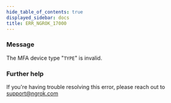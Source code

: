 ```yaml
---
hide_table_of_contents: true
displayed_sidebar: docs
title: ERR_NGROK_17000
---
```




### Message

The MFA device type "`TYPE`" is invalid.

<ErrorDetails error="err_ngrok_17000" />

### Further help

If you're having trouble resolving this error, please reach out to [support@ngrok.com](mailto:support@ngrok.com?subject=Help%20with%20ERR_NGROK_17000)
